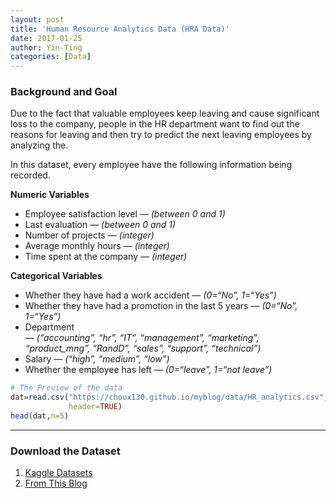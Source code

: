 ```yaml
---
layout: post
title: 'Human Resource Analytics Data (HRA Data)'
date: 2017-01-25
author: Yin-Ting
categories: [Data]
---
```

### Background and Goal
Due to the fact that valuable employees keep leaving and cause significant loss to the company, people in the HR department want to find out the reasons for leaving and then try to predict the next leaving employees by analyzing the.

In this dataset, every employee have the following information being recorded.

**Numeric Variables**

* Employee satisfaction level --- _(between 0 and 1)_
* Last evaluation --- _(between 0 and 1)_
* Number of projects --- _(integer)_
* Average monthly hours --- _(integer)_
* Time spent at the company --- _(integer)_

**Categorical Variables**

* Whether they have had a work accident --- _(0="No", 1="Yes")_
* Whether they have had a promotion in the last 5 years --- _(0="No", 1="Yes")_
* Department <br /> ---
  _("accounting", "hr", "IT", "management", "marketing", "product_mng", "RandD", "sales", "support", "technical")_
* Salary --- _("high", "medium", "low")_
* Whether the employee has left --- _(0="leave", 1="not leave")_

```r
# The Preview of the data
dat=read.csv("https://choux130.github.io/myblog/data/HR_analytics.csv",
             header=TRUE)
head(dat,n=5)
```

***

### Download the Dataset
1. [Kaggle Datasets](https://www.kaggle.com/ludobenistant/hr-analytics)
2. [From This Blog]({{ site.baseurl }}/DATA/HR_analytics.csv)
